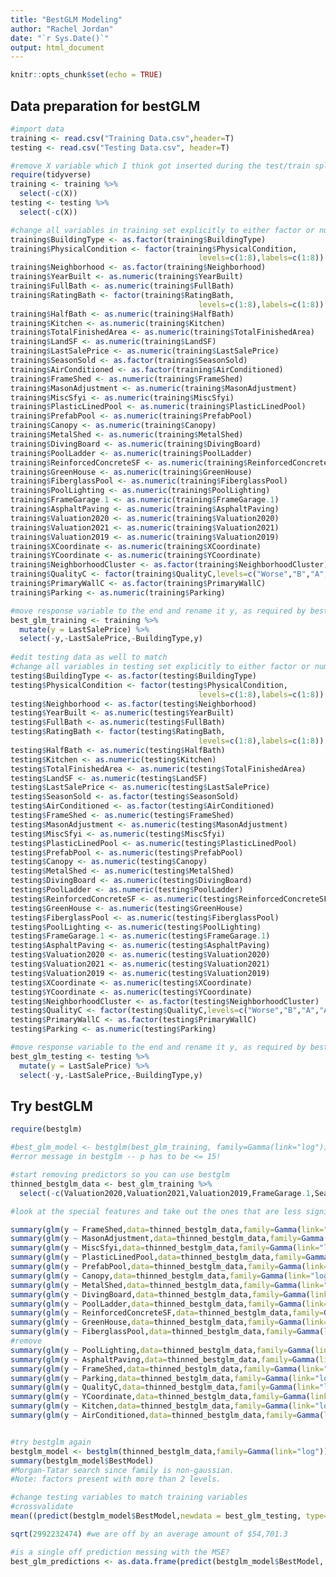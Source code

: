 ```yaml
---
title: "BestGLM Modeling"
author: "Rachel Jordan"
date: "`r Sys.Date()`"
output: html_document
---
```


```r
knitr::opts_chunk$set(echo = TRUE)
```

## Data preparation for bestGLM

```r
#import data
training <- read.csv("Training Data.csv",header=T)
testing <- read.csv("Testing Data.csv", header=T)

#remove X variable which I think got inserted during the test/train split 
require(tidyverse)
training <- training %>% 
  select(-c(X))
testing <- testing %>% 
  select(-c(X))

#change all variables in training set explicitly to either factor or numeric to avoid error message
training$BuildingType <- as.factor(training$BuildingType)
training$PhysicalCondition <- factor(training$PhysicalCondition,
                                          levels=c(1:8),labels=c(1:8))
training$Neighborhood <- as.factor(training$Neighborhood)
training$YearBuilt <- as.numeric(training$YearBuilt)
training$FullBath <- as.numeric(training$FullBath)
training$RatingBath <- factor(training$RatingBath,
                                          levels=c(1:8),labels=c(1:8))
training$HalfBath <- as.numeric(training$HalfBath)
training$Kitchen <- as.numeric(training$Kitchen)
training$TotalFinishedArea <- as.numeric(training$TotalFinishedArea)
training$LandSF <- as.numeric(training$LandSF)
training$LastSalePrice <- as.numeric(training$LastSalePrice)
training$SeasonSold <- as.factor(training$SeasonSold)
training$AirConditioned <- as.factor(training$AirConditioned)
training$FrameShed <- as.numeric(training$FrameShed)
training$MasonAdjustment <- as.numeric(training$MasonAdjustment)
training$MiscSfyi <- as.numeric(training$MiscSfyi)
training$PlasticLinedPool <- as.numeric(training$PlasticLinedPool)
training$PrefabPool <- as.numeric(training$PrefabPool)
training$Canopy <- as.numeric(training$Canopy)
training$MetalShed <- as.numeric(training$MetalShed)
training$DivingBoard <- as.numeric(training$DivingBoard)
training$PoolLadder <- as.numeric(training$PoolLadder)
training$ReinforcedConcreteSF <- as.numeric(training$ReinforcedConcreteSF)
training$GreenHouse <- as.numeric(training$GreenHouse)
training$FiberglassPool <- as.numeric(training$FiberglassPool)
training$PoolLighting <- as.numeric(training$PoolLighting)
training$FrameGarage.1 <- as.numeric(training$FrameGarage.1)
training$AsphaltPaving <- as.numeric(training$AsphaltPaving)
training$Valuation2020 <- as.numeric(training$Valuation2020)
training$Valuation2021 <- as.numeric(training$Valuation2021)
training$Valuation2019 <- as.numeric(training$Valuation2019)
training$XCoordinate <- as.numeric(training$XCoordinate)
training$YCoordinate <- as.numeric(training$YCoordinate)
training$NeighborhoodCluster <- as.factor(training$NeighborhoodCluster)
training$QualityC <- factor(training$QualityC,levels=c("Worse","B","A","AA"),labels= c(1:4))
training$PrimaryWallC <- as.factor(training$PrimaryWallC)
training$Parking <- as.numeric(training$Parking)

#move response variable to the end and rename it y, as required by bestglm function
best_glm_training <- training %>% 
  mutate(y = LastSalePrice) %>% 
  select(-y,-LastSalePrice,-BuildingType,y)
  
#edit testing data as well to match
#change all variables in testing set explicitly to either factor or numeric to avoid error message
testing$BuildingType <- as.factor(testing$BuildingType)
testing$PhysicalCondition <- factor(testing$PhysicalCondition,
                                          levels=c(1:8),labels=c(1:8))
testing$Neighborhood <- as.factor(testing$Neighborhood)
testing$YearBuilt <- as.numeric(testing$YearBuilt)
testing$FullBath <- as.numeric(testing$FullBath)
testing$RatingBath <- factor(testing$RatingBath,
                                          levels=c(1:8),labels=c(1:8))
testing$HalfBath <- as.numeric(testing$HalfBath)
testing$Kitchen <- as.numeric(testing$Kitchen)
testing$TotalFinishedArea <- as.numeric(testing$TotalFinishedArea)
testing$LandSF <- as.numeric(testing$LandSF)
testing$LastSalePrice <- as.numeric(testing$LastSalePrice)
testing$SeasonSold <- as.factor(testing$SeasonSold)
testing$AirConditioned <- as.factor(testing$AirConditioned)
testing$FrameShed <- as.numeric(testing$FrameShed)
testing$MasonAdjustment <- as.numeric(testing$MasonAdjustment)
testing$MiscSfyi <- as.numeric(testing$MiscSfyi)
testing$PlasticLinedPool <- as.numeric(testing$PlasticLinedPool)
testing$PrefabPool <- as.numeric(testing$PrefabPool)
testing$Canopy <- as.numeric(testing$Canopy)
testing$MetalShed <- as.numeric(testing$MetalShed)
testing$DivingBoard <- as.numeric(testing$DivingBoard)
testing$PoolLadder <- as.numeric(testing$PoolLadder)
testing$ReinforcedConcreteSF <- as.numeric(testing$ReinforcedConcreteSF)
testing$GreenHouse <- as.numeric(testing$GreenHouse)
testing$FiberglassPool <- as.numeric(testing$FiberglassPool)
testing$PoolLighting <- as.numeric(testing$PoolLighting)
testing$FrameGarage.1 <- as.numeric(testing$FrameGarage.1)
testing$AsphaltPaving <- as.numeric(testing$AsphaltPaving)
testing$Valuation2020 <- as.numeric(testing$Valuation2020)
testing$Valuation2021 <- as.numeric(testing$Valuation2021)
testing$Valuation2019 <- as.numeric(testing$Valuation2019)
testing$XCoordinate <- as.numeric(testing$XCoordinate)
testing$YCoordinate <- as.numeric(testing$YCoordinate)
testing$NeighborhoodCluster <- as.factor(testing$NeighborhoodCluster)
testing$QualityC <- factor(testing$QualityC,levels=c("Worse","B","A","AA"),labels= c(1:4))
testing$PrimaryWallC <- as.factor(testing$PrimaryWallC)
testing$Parking <- as.numeric(testing$Parking)

#move response variable to the end and rename it y, as required by bestglm function
best_glm_testing <- testing %>% 
  mutate(y = LastSalePrice) %>% 
  select(-y,-LastSalePrice,-BuildingType,y)

```

## Try bestGLM

```r
require(bestglm)

#best_glm_model <- bestglm(best_glm_training, family=Gamma(link="log"))
#error message in bestglm -- p has to be <= 15! 

#start removing predictors so you can use bestglm
thinned_bestglm_data <- best_glm_training %>% 
  select(-c(Valuation2020,Valuation2021,Valuation2019,FrameGarage.1,SeasonSold,Neighborhood,MiscSfyi,PrefabPool, Canopy, MetalShed, DivingBoard,GreenHouse,FiberglassPool, PoolLighting, AsphaltPaving, RatingBath, FrameShed, MasonAdjustment,PoolLadder,Kitchen,ReinforcedConcreteSF))

#look at the special features and take out the ones that are less significant when plotted against the response on their own

summary(glm(y ~ FrameShed,data=thinned_bestglm_data,family=Gamma(link="log"))) #leave in
summary(glm(y ~ MasonAdjustment,data=thinned_bestglm_data,family=Gamma(link="log"))) #leave in
summary(glm(y ~ MiscSfyi,data=thinned_bestglm_data,family=Gamma(link="log"))) #remove 
summary(glm(y ~ PlasticLinedPool,data=thinned_bestglm_data,family=Gamma(link="log"))) #leave in
summary(glm(y ~ PrefabPool,data=thinned_bestglm_data,family=Gamma(link="log"))) #remove
summary(glm(y ~ Canopy,data=thinned_bestglm_data,family=Gamma(link="log"))) #remove
summary(glm(y ~ MetalShed,data=thinned_bestglm_data,family=Gamma(link="log"))) #remove
summary(glm(y ~ DivingBoard,data=thinned_bestglm_data,family=Gamma(link="log"))) #remove
summary(glm(y ~ PoolLadder,data=thinned_bestglm_data,family=Gamma(link="log"))) #leave in
summary(glm(y ~ ReinforcedConcreteSF,data=thinned_bestglm_data,family=Gamma(link="log"))) #leave in
summary(glm(y ~ GreenHouse,data=thinned_bestglm_data,family=Gamma(link="log"))) #remove
summary(glm(y ~ FiberglassPool,data=thinned_bestglm_data,family=Gamma(link="log")))
#remove
summary(glm(y ~ PoolLighting,data=thinned_bestglm_data,family=Gamma(link="log"))) #remove
summary(glm(y ~ AsphaltPaving,data=thinned_bestglm_data,family=Gamma(link="log"))) #remove
summary(glm(y ~ FrameShed,data=thinned_bestglm_data,family=Gamma(link="log")))
summary(glm(y ~ Parking,data=thinned_bestglm_data,family=Gamma(link="log"))) #leave in
summary(glm(y ~ QualityC,data=thinned_bestglm_data,family=Gamma(link="log"))) #leave in
summary(glm(y ~ YCoordinate,data=thinned_bestglm_data,family=Gamma(link="log"))) #leave in
summary(glm(y ~ Kitchen,data=thinned_bestglm_data,family=Gamma(link="log"))) #remove
summary(glm(y ~ AirConditioned,data=thinned_bestglm_data,family=Gamma(link="log")))


#try bestglm again
bestglm_model <- bestglm(thinned_bestglm_data,family=Gamma(link="log"))
summary(bestglm_model$BestModel)
#Morgan-Tatar search since family is non-gaussian.
#Note: factors present with more than 2 levels.

#change testing variables to match training variables
#crossvalidate
mean((predict(bestglm_model$BestModel,newdata = best_glm_testing, type="response") - best_glm_testing$y)**2) #MSE is equal to 40,807,050,303. predictions are on the wrong scale. insert type= "response" and you get 2,992,232,474. Better! 

sqrt(2992232474) #we are off by an average amount of $54,701.3

#is a single off prediction messing with the MSE? 
best_glm_predictions <- as.data.frame(predict(bestglm_model$BestModel, newdata = best_glm_testing, type = "response"))
```
